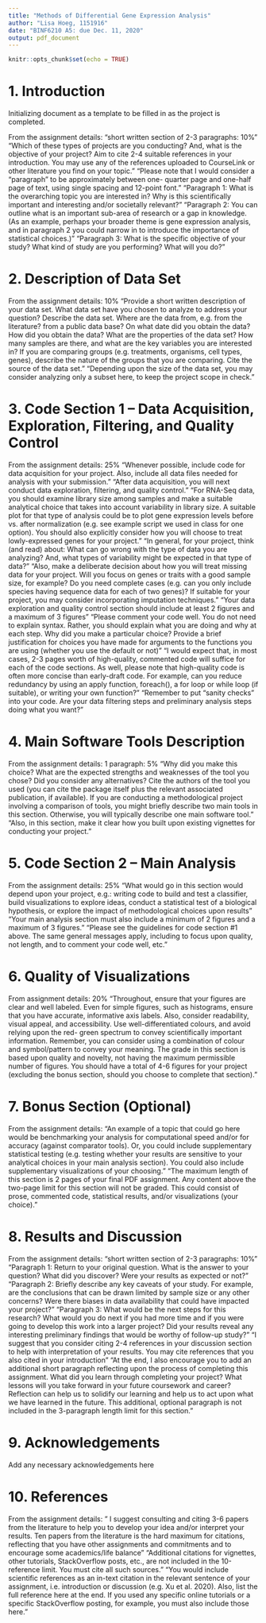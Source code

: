 ```yaml
---
title: "Methods of Differential Gene Expression Analysis"
author: "Lisa Hoeg, 1151916"
date: "BINF6210 A5: due Dec. 11, 2020"
output: pdf_document
---
```


```r
knitr::opts_chunk$set(echo = TRUE)
```

# 1. Introduction

Initializing document as a template to be filled in as the project is completed.

From the assignment details: 
"short written section of 2-3 paragraphs: 10%"
"Which of these types of projects are you conducting? And, what is the objective of your project? Aim to cite 2-4 suitable references in your introduction. You may use any of the references uploaded to CourseLink or other literature you find on your topic."
"Please note that I would consider a “paragraph” to be approximately between one- quarter page and one-half page of text, using single spacing and 12-point font."
"Paragraph 1: What is the overarching topic you are interested in? Why is this scientifically important and interesting and/or societally relevant?"
"Paragraph 2: You can outline what is an important sub-area of research or a gap in knowledge. (As an example, perhaps your broader theme is gene expression analysis, and in paragraph 2 you could narrow in to introduce the importance of statistical choices.)"
"Paragraph 3: What is the specific objective of your study? What kind of study are you performing? What will you do?"


# 2. Description of Data Set

From the assignment details:
10%
"Provide a short written description of your data set. What data set have you chosen to analyze to address your question? Describe the data set. Where are the data from, e.g. from the literature? from a public data base? On what date did you obtain the data? How did you obtain the data? What are the properties of the data set? How many samples are there, and what are the key variables you are interested in? If you are comparing groups (e.g. treatments, organisms, cell types, genes), describe the nature of the groups that you are comparing. Cite the source of the data set."
"Depending upon the size of the data set, you may consider analyzing only a subset here, to keep the project scope in check."


# 3. Code Section 1 – Data Acquisition, Exploration, Filtering, and Quality Control

From the assignment details:
25%
"Whenever possible, include code for data acquisition for your project. Also, include all data files needed for analysis with your submission."
"After data acquisition, you will next conduct data exploration, filtering, and quality control."
"For RNA-Seq data, you should examine library size among samples and make a suitable analytical choice that takes into account variability in library size. A suitable plot for that type of analysis could be to plot gene expression levels before vs. after normalization (e.g. see example script we used in class for one option). You should also explicitly consider how you will choose to treat lowly-expressed genes for your project."
"In general, for your project, think (and read) about: What can go wrong with the type of data you are analyzing? And, what types of variability might be expected in that type of data?"
"Also, make a deliberate decision about how you will treat missing data for your project. Will you focus on genes or traits with a good sample size, for example? Do you need complete cases (e.g. can you only include species having sequence data for each of two genes)? If suitable for your project, you may consider incorporating imputation techniques."
"Your data exploration and quality control section should include at least 2 figures and a maximum of 3 figures"
"Please comment your code well. You do not need to explain syntax. Rather, you should explain what you are doing and why at each step. Why did you make a particular choice? Provide a brief justification for choices you have made for arguments to the functions you are using (whether you use the default or not)"
"I would expect that, in most cases, 2-3 pages worth of high-quality, commented code will suffice for each of the code sections. As well, please note that high-quality code is often more concise than early-draft code. For example, can you reduce redundancy by using an apply function, foreach(), a for loop or while loop (if suitable), or writing your own function?"
"Remember to put “sanity checks” into your code. Are your data filtering steps and preliminary analysis steps doing what you want?"


# 4. Main Software Tools Description

From the assignment details:
1 paragraph: 5%
"Why did you make this choice? What are the expected strengths and weaknesses of the tool you chose? Did you consider any alternatives? Cite the authors of the tool you used (you can cite the package itself plus the relevant associated publication, if available). If you are conducting a methodological project involving a comparison of tools, you might briefly describe two main tools in this section. Otherwise, you will typically describe one main software tool."
"Also, in this section, make it clear how you built upon existing vignettes for conducting your project."


# 5. Code Section 2 – Main Analysis

From the assignment details:
25%
"What would go in this section would depend upon your project, e.g.: writing code to build and test a classifier, build visualizations to explore ideas, conduct a statistical test of a biological hypothesis, or explore the impact of methodological choices upon results"
"Your main analysis section must also include a minimum of 2 figures and a maximum of 3 figures."
"Please see the guidelines for code section #1 above. The same general messages apply, including to focus upon quality, not length, and to comment your code well, etc."


# 6. Quality of Visualizations

From assignment details:
20%
"Throughout, ensure that your figures are clear and well labeled. Even for simple figures, such as histograms, ensure that you have accurate, informative axis labels. Also, consider readability, visual appeal, and accessibility. Use well-differentiated colours, and avoid relying upon the red- green spectrum to convey scientifically important information. Remember, you can consider using a combination of colour and symbol/pattern to convey your meaning. The grade in this section is based upon quality and novelty, not having the maximum permissible number of figures. You should have a total of 4-6 figures for your project (excluding the bonus section, should you choose to complete that section)."


# 7. Bonus Section (Optional)

From the assignment details:
"An example of a topic that could go here would be benchmarking your analysis for computational speed and/or for accuracy (against comparator tools). Or, you could include supplementary statistical testing (e.g. testing whether your results are sensitive to your analytical choices in your main analysis section). You could also include supplementary visualizations of your choosing."
"The maximum length of this section is 2 pages of your final PDF assignment. Any content above the two-page limit for this section will not be graded. This could consist of prose, commented code, statistical results, and/or visualizations (your choice)."


# 8. Results and Discussion

From the assignment details:
"short written section of 2-3 paragraphs: 10%"
"Paragraph 1: Return to your original question. What is the answer to your question? What did you discover? Were your results as expected or not?"
"Paragraph 2: Briefly describe any key caveats of your study. For example, are the conclusions that can be drawn limited by sample size or any other concerns? Were there biases in data availability that could have impacted your project?"
"Paragraph 3: What would be the next steps for this research? What would you do next if you had more time and if you were going to develop this work into a larger project? Did your results reveal any interesting preliminary findings that would be worthy of follow-up study?"
"I suggest that you consider citing 2-4 references in your discussion section to help with
interpretation of your results. You may cite references that you also cited in your introduction"
"At the end, I also encourage you to add an additional short paragraph reflecting upon the process of completing this assignment. What did you learn through completing your project? What lessons will you take forward in your future coursework and career? Reflection can help us to solidify our learning and help us to act upon what we have learned in the future. This additional, optional paragraph is not included in the 3-paragraph length limit for this section."

# 9. Acknowledgements

Add any necessary acknowledgements here


# 10. References

From the assignment details:
" I suggest consulting and citing 3-6 papers from the literature to help you to develop your idea and/or interpret your results. Ten papers from the literature is the hard maximum for citations, reflecting that you have other assignments and commitments and to encourage some academics/life balance"
"Additional citations for vignettes, other tutorials, StackOverflow posts, etc., are not included in the 10-reference limit. You must cite all such sources."
"You would include scientific references as an in-text citation in the relevant sentence of your assignment, i.e. introduction or discussion (e.g. Xu et al. 2020). Also, list the full reference here at the end. If you used any specific online tutorials or a specific StackOverflow posting, for example, you must also include those here."



